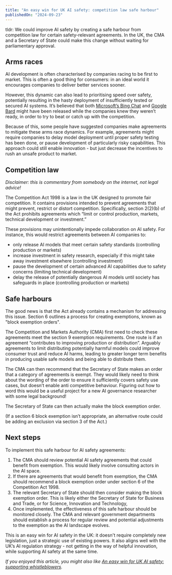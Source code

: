 ```yaml
---
title: "An easy win for UK AI safety: competition law safe harbour"
publishedOn: "2024-09-23"
---
```


tldr: We could improve AI safety by creating a safe harbour from competition law for certain safety-relevant agreements. In the UK, the CMA and a Secretary of State could make this change without waiting for parliamentary approval.

## Arms races

AI development is often characterised by companies racing to be first to market. This is often a good thing for consumers: in an ideal world it encourages companies to deliver better services sooner.

However, this dynamic can also lead to prioritising speed over safety, potentially resulting in the hasty deployment of insufficiently tested or secured AI systems. It’s believed that both [Microsoft’s Bing Chat](https://www.digitaltrends.com/computing/microsoft-unhinged-bing-chat-months/) and [Google Bard](https://www.smh.com.au/technology/google-s-ai-isn-t-too-woke-it-s-too-rushed-20240229-p5f8ma.html) might have been released while the companies knew they weren’t ready, in order to try to beat or catch up with the competition.

Because of this, some people have suggested companies make agreements to mitigate these arms race dynamics. For example, agreements might require companies to delay model deployment until proper safety testing has been done, or pause development of particularly risky capabilities. This approach could still enable innovation - but just decrease the incentives to rush an unsafe product to market.

## Competition law

_Disclaimer: this is commentary from somebody on the internet, not legal advice!_

The Competition Act 1998 is a law in the UK designed to promote fair competition. It contains provisions intended to prevent agreements that might prevent, restrict or distort competition. Specifically, section 2(2)(b) of the Act prohibits agreements which “limit or control production, markets, technical development or investment.”

These provisions may unintentionally impede collaboration on AI safety. For instance, this would restrict agreements between AI companies to:

* only release AI models that meet certain safety standards (controlling production or markets)
* increase investment in safety research, especially if this might take away investment elsewhere (controlling investment)
* pause the development of certain advanced AI capabilities due to safety concerns (limiting technical development)
* delay the release of potentially dangerous AI models until society has safeguards in place (controlling production or markets)

## Safe harbours

The good news is that the Act already contains a mechanism for addressing this issue. Section 6 outlines a process for creating exemptions, known as "block exemption orders".

The Competition and Markets Authority (CMA) first need to check these agreements meet the section 9 exemption requirements. One route is if an agreement “contributes to improving production or distribution”. Arguably agreements to limit distributing potentially harmful models could improve consumer trust and reduce AI harms, leading to greater longer term benefits in producing usable safe models and being able to distribute them.

The CMA can then recommend that the Secretary of State makes an order that a category of agreements is exempt. They would likely need to think about the wording of the order to ensure it sufficiently covers safety use cases, but doesn’t enable anti competitive behaviour. Figuring out how to word this would be a useful project for a new AI governance researcher with some legal background!

The Secretary of State can then actually make the block exemption order.

(If a section 6 block exemption isn’t appropriate, an alternative route could be adding an exclusion via section 3 of the Act.)

## Next steps

To implement this safe harbour for AI safety agreements:

1. The CMA should review potential AI safety agreements that could benefit from exemption. This would likely involve consulting actors in the AI space.
2. If there are agreements that would benefit from exemption, the CMA should recommend a block exemption order under section 6 of the Competition Act 1998.
3. The relevant Secretary of State should then consider making the block exemption order. This is likely either the Secretary of State for Business and Trade, or for Science, Innovation and Technology,
4. Once implemented, the effectiveness of this safe harbour should be monitored closely. The CMA and relevant government departments should establish a process for regular review and potential adjustments to the exemption as the AI landscape evolves.

This is an easy win for AI safety in the UK: it doesn't require completely new legislation, just a strategic use of existing powers. It also aligns well with the UK’s AI regulation strategy - not getting in the way of helpful innovation, while supporting AI safety at the same time.

_If you enjoyed this article, you might also like [An easy win for UK AI safety: supporting whistleblowers](../uk-ais-easy-win-whistleblowing/)._
